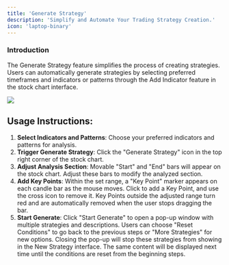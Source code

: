 ```yaml
---
title: 'Generate Strategy'
description: 'Simplify and Automate Your Trading Strategy Creation.'
icon: 'laptop-binary'
---
```


### Introduction
The Generate Strategy feature simplifies the process of creating strategies. Users can automatically generate strategies by selecting preferred timeframes and indicators or patterns through the Add Indicator feature in the stock chart interface.

<Frame className="mx-auto">
    <img style={{height: "400px"}} src="/images/GenerateStrategy.png" /> 
</Frame>

## Usage Instructions:

1. **Select Indicators and Patterns**: Choose your preferred indicators and patterns for analysis.
2. **Trigger Generate Strategy**: Click the "Generate Strategy" icon in the top right corner of the stock chart.
3. **Adjust Analysis Section**: Movable "Start" and "End" bars will appear on the stock chart. Adjust these bars to modify the analyzed section.
4. **Add Key Points**: Within the set range, a "Key Point" marker appears on each candle bar as the mouse moves. Click to add a Key Point, and use the cross icon to remove it. Key Points outside the adjusted range turn red and are automatically removed when the user stops dragging the bar.
5. **Start Generate**: Click "Start Generate" to open a pop-up window with multiple strategies and descriptions. Users can choose "Reset Conditions" to go back to the previous steps or "More Strategies" for new options. Closing the pop-up will stop these strategies from showing in the New Strategy interface. The same content will be displayed next time until the conditions are reset from the beginning steps.